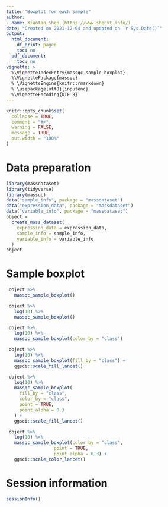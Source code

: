 ```yaml
---
title: "Boxplot for each sample"
author:
- name: Xiaotao Shen (https://www.shenxt.info/)
date: "Created on 2021-12-04 and updated on `r Sys.Date()`"
output:
  html_document:
    df_print: paged
    toc: no
  pdf_document:
    toc: no
vignette: >
  %\VignetteIndexEntry{massqc_sample_boxplot}
  %\VignettePackage{massqc}
  % \VignetteEngine{knitr::rmarkdown}
  % \usepackage[utf8]{inputenc}
  %\VignetteEncoding{UTF-8}
---
```


```r
knitr::opts_chunk$set(
  collapse = TRUE,
  comment = "#>",
  warning = FALSE,
  message = TRUE,
  out.width = "100%"
)
```

# **Data preparation**

```r
library(massdataset)
library(tidyverse)
library(massqc)
data("sample_info", package = "massdataset")
data("expression_data", package = "massdataset")
data("variable_info", package = "massdataset")
object =
  create_mass_dataset(
    expression_data = expression_data,
    sample_info = sample_info,
    variable_info = variable_info
  )
object
```

# **Sample boxplot**

```r
 object %>%
   massqc_sample_boxplot()

 object %>%
   log(10) %>%
   massqc_sample_boxplot()

 object %>%
   log(10) %>%
   massqc_sample_boxplot(color_by = "class")

 object %>%
   log(10) %>%
   massqc_sample_boxplot(fill_by = "class") +
   ggsci::scale_fill_lancet()

 object %>%
   log(10) %>%
   massqc_sample_boxplot(
     fill_by = "class",
     color_by = "class",
     point = TRUE,
     point_alpha = 0.3
   ) +
   ggsci::scale_fill_lancet()

 object %>%
   log(10) %>%
   massqc_sample_boxplot(color_by = "class",
                  point = TRUE,
                  point_alpha = 0.3) +
   ggsci::scale_color_lancet()
```

# **Session information**

```r
sessionInfo()
```
